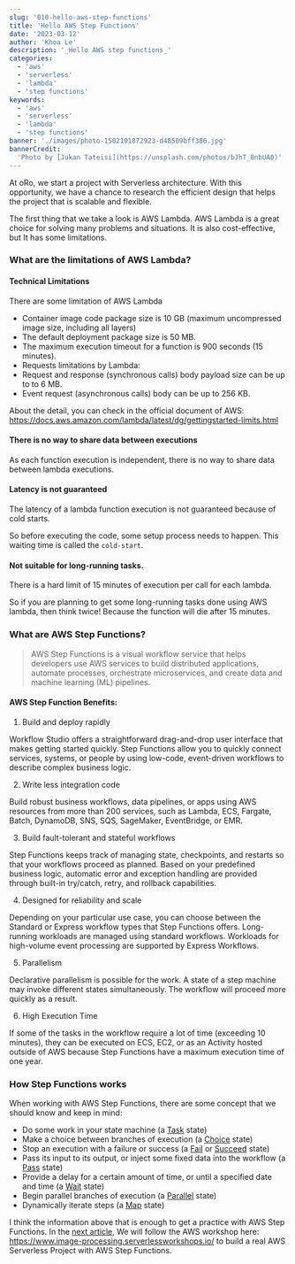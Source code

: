 ```yaml
---
slug: '010-hello-aws-step-functions'
title: 'Hello AWS Step Functions'
date: '2023-03-12'
author: 'Khoa Le'
description: '_Hello AWS step functions_'
categories:
  - 'aws'
  - 'serverless'
  - 'lambda'
  - 'step functions'
keywords:
  - 'aws'
  - 'serverless'
  - 'lambda'
  - 'step functions'
banner: './images/photo-1502101872923-d48509bff386.jpg'
bannerCredit:
  'Photo by [Jukan Tateisi](https://unsplash.com/photos/bJhT_8nbUA0)'
---
```


At oRo, we start a project with Serverless architecture. With this opportunity,
we have a chance to research the efficient design that helps the project that is
scalable and flexible.

The first thing that we take a look is AWS Lambda. AWS Lambda is a great choice
for solving many problems and situations. It is also cost-effective, but It has
some limitations.

### What are the limitations of AWS Lambda?

#### Technical Limitations

There are some limitation of AWS Lambda

- Container image code package size is 10 GB (maximum uncompressed image size,
  including all layers)
- The default deployment package size is 50 MB.
- The maximum execution timeout for a function is 900 seconds (15 minutes).
- Requests limitations by Lambda:
- Request and response (synchronous calls) body payload size can be up to to 6
  MB.
- Event request (asynchronous calls) body can be up to 256 KB.

About the detail, you can check in the official document of AWS:
https://docs.aws.amazon.com/lambda/latest/dg/gettingstarted-limits.html

#### There is no way to share data between executions

As each function execution is independent, there is no way to share data between
lambda executions.

#### Latency is not guaranteed

The latency of a lambda function execution is not guaranteed because of cold
starts.

So before executing the code, some setup process needs to happen. This waiting
time is called the `cold-start`.

#### Not suitable for long-running tasks.

There is a hard limit of 15 minutes of execution per call for each lambda.

So if you are planning to get some long-running tasks done using AWS lambda,
then think twice! Because the function will die after 15 minutes.

### What are AWS Step Functions?

> AWS Step Functions is a visual workflow service that helps developers use AWS
> services to build distributed applications, automate processes, orchestrate
> microservices, and create data and machine learning (ML) pipelines.

#### AWS Step Function Benefits:

1. Build and deploy rapidly

Workflow Studio offers a straightforward drag-and-drop user interface that makes
getting started quickly. Step Functions allow you to quickly connect services,
systems, or people by using low-code, event-driven workflows to describe complex
business logic.

2. Write less integration code

Build robust business workflows, data pipelines, or apps using AWS resources
from more than 200 services, such as Lambda, ECS, Fargate, Batch, DynamoDB, SNS,
SQS, SageMaker, EventBridge, or EMR.

3. Build fault-tolerant and stateful workflows

Step Functions keeps track of managing state, checkpoints, and restarts so that
your workflows proceed as planned. Based on your predefined business logic,
automatic error and exception handling are provided through built-in try/catch,
retry, and rollback capabilities.

4. Designed for reliability and scale

Depending on your particular use case, you can choose between the Standard or
Express workflow types that Step Functions offers. Long-running workloads are
managed using standard workflows. Workloads for high-volume event processing are
supported by Express Workflows.

5. Parallelism

Declarative parallelism is possible for the work. A state of a step machine may
invoke different states simultaneously. The workflow will proceed more quickly
as a result.

6. High Execution Time

If some of the tasks in the workflow require a lot of time (exceeding 10
minutes), they can be executed on ECS, EC2, or as an Activity hosted outside of
AWS because Step Functions have a maximum execution time of one year.

### How Step Functions works

When working with AWS Step Functions, there are some concept that we should know
and keep in mind:

- Do some work in your state machine (a
  [Task](https://docs.aws.amazon.com/step-functions/latest/dg/amazon-states-language-task-state.html)
  state)
- Make a choice between branches of execution (a
  [Choice](https://docs.aws.amazon.com/step-functions/latest/dg/amazon-states-language-choice-state.html)
  state)
- Stop an execution with a failure or success (a
  [Fail](https://docs.aws.amazon.com/step-functions/latest/dg/amazon-states-language-fail-state.html)
  or
  [Succeed](https://docs.aws.amazon.com/step-functions/latest/dg/amazon-states-language-succeed-state.html)
  state)
- Pass its input to its output, or inject some fixed data into the workflow (a
  [Pass](https://docs.aws.amazon.com/step-functions/latest/dg/amazon-states-language-pass-state.html)
  state)
- Provide a delay for a certain amount of time, or until a specified date and
  time (a
  [Wait](https://docs.aws.amazon.com/step-functions/latest/dg/amazon-states-language-wait-state.html)
  state)
- Begin parallel branches of execution (a
  [Parallel](https://docs.aws.amazon.com/step-functions/latest/dg/amazon-states-language-parallel-state.html)
  state)
- Dynamically iterate steps (a
  [Map](https://docs.aws.amazon.com/step-functions/latest/dg/amazon-states-language-map-state.html)
  state)

I think the information above that is enough to get a practice with AWS Step
Functions. In the
[next article](/blog/011-image-processing-serverless-in-real-life), We will
follow the AWS workshop here:
https://www.image-processing.serverlessworkshops.io/ to build a real AWS
Serverless Project with AWS Step Functions.

